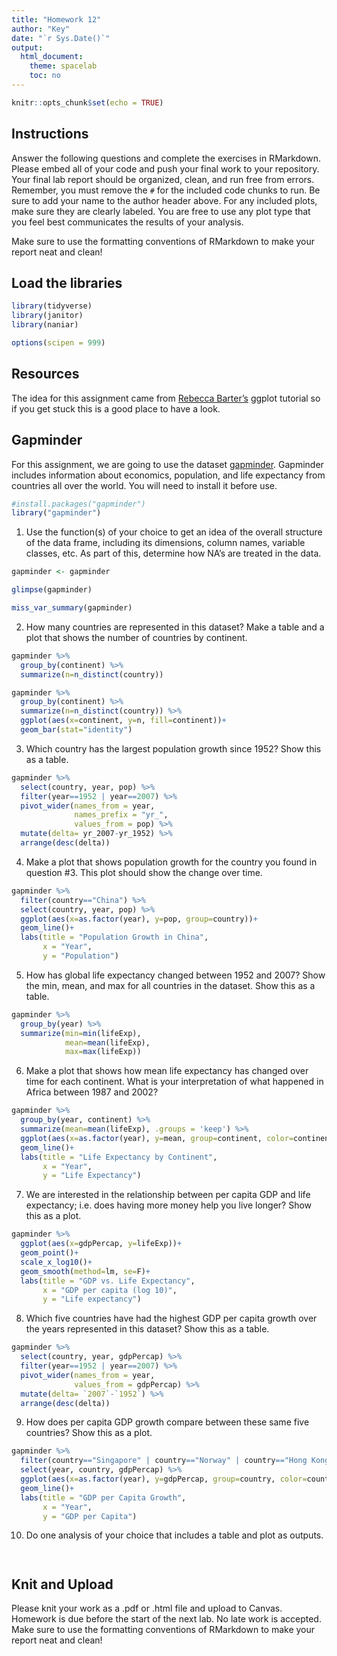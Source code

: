 ```yaml
---
title: "Homework 12"
author: "Key"
date: "`r Sys.Date()`"
output:
  html_document:
    theme: spacelab
    toc: no
---
```


```r
knitr::opts_chunk$set(echo = TRUE)
```

## Instructions
Answer the following questions and complete the exercises in RMarkdown. Please embed all of your code and push your final work to your repository. Your final lab report should be organized, clean, and run free from errors. Remember, you must remove the `#` for the included code chunks to run. Be sure to add your name to the author header above. For any included plots, make sure they are clearly labeled. You are free to use any plot type that you feel best communicates the results of your analysis.  

Make sure to use the formatting conventions of RMarkdown to make your report neat and clean!  

## Load the libraries
```r
library(tidyverse)
library(janitor)
library(naniar)
``` 

```r
options(scipen = 999)
```

## Resources
The idea for this assignment came from [Rebecca Barter's](http://www.rebeccabarter.com/blog/2017-11-17-ggplot2_tutorial/) ggplot tutorial so if you get stuck this is a good place to have a look.  

## Gapminder
For this assignment, we are going to use the dataset [gapminder](https://cran.r-project.org/web/packages/gapminder/index.html). Gapminder includes information about economics, population, and life expectancy from countries all over the world. You will need to install it before use.  
```r
#install.packages("gapminder")
library("gapminder")
```

1. Use the function(s) of your choice to get an idea of the overall structure of the data frame, including its dimensions, column names, variable classes, etc. As part of this, determine how NA's are treated in the data.  
```r
gapminder <- gapminder
```

```r
glimpse(gapminder)
```

```r
miss_var_summary(gapminder)
```

2. How many countries are represented in this dataset? Make a table and a plot that shows the number of countries by continent.
```r
gapminder %>%
  group_by(continent) %>%
  summarize(n=n_distinct(country))
```

```r
gapminder %>%
  group_by(continent) %>%
  summarize(n=n_distinct(country)) %>%
  ggplot(aes(x=continent, y=n, fill=continent))+
  geom_bar(stat="identity")
```

3. Which country has the largest population growth since 1952? Show this as a table.
```r
gapminder %>% 
  select(country, year, pop) %>% 
  filter(year==1952 | year==2007) %>% 
  pivot_wider(names_from = year,
              names_prefix = "yr_",
              values_from = pop) %>% 
  mutate(delta= yr_2007-yr_1952) %>% 
  arrange(desc(delta))
```

4. Make a plot that shows population growth for the country you found in question #3. This plot should show the change over time.
```r
gapminder %>% 
  filter(country=="China") %>% 
  select(country, year, pop) %>% 
  ggplot(aes(x=as.factor(year), y=pop, group=country))+
  geom_line()+
  labs(title = "Population Growth in China",
       x = "Year",
       y = "Population")
```

5. How has global life expectancy changed between 1952 and 2007? Show the min, mean, and max for all countries in the dataset. Show this as a table.
```r
gapminder %>% 
  group_by(year) %>% 
  summarize(min=min(lifeExp),
            mean=mean(lifeExp),
            max=max(lifeExp))
```

6. Make a plot that shows how mean life expectancy has changed over time for each continent. What is your interpretation of what happened in Africa between 1987 and 2002?
```r
gapminder %>% 
  group_by(year, continent) %>% 
  summarize(mean=mean(lifeExp), .groups = 'keep') %>% 
  ggplot(aes(x=as.factor(year), y=mean, group=continent, color=continent))+
  geom_line()+
  labs(title = "Life Expectancy by Continent",
       x = "Year",
       y = "Life Expectancy")
```

7. We are interested in the relationship between per capita GDP and life expectancy; i.e. does having more money help you live longer? Show this as a plot.
```r
gapminder %>%
  ggplot(aes(x=gdpPercap, y=lifeExp))+
  geom_point()+
  scale_x_log10()+
  geom_smooth(method=lm, se=F)+
  labs(title = "GDP vs. Life Expectancy",
       x = "GDP per capita (log 10)",
       y = "Life expectancy")
```

8. Which five countries have had the highest GDP per capita growth over the years represented in this dataset? Show this as a table.
```r
gapminder %>% 
  select(country, year, gdpPercap) %>% 
  filter(year==1952 | year==2007) %>% 
  pivot_wider(names_from = year,
              values_from = gdpPercap) %>% 
  mutate(delta= `2007`-`1952`) %>% 
  arrange(desc(delta))
```

9. How does per capita GDP growth compare between these same five countries? Show this as a plot.
```r
gapminder %>% 
  filter(country=="Singapore" | country=="Norway" | country=="Hong Kong, China" | country=="Ireland" | country=="Austria") %>% 
  select(year, country, gdpPercap) %>% 
  ggplot(aes(x=as.factor(year), y=gdpPercap, group=country, color=country))+
  geom_line()+
  labs(title = "GDP per Capita Growth",
       x = "Year",
       y = "GDP per Capita")
```

10. Do one analysis of your choice that includes a table and plot as outputs.
```r

```

```r

```

## Knit and Upload
Please knit your work as a .pdf or .html file and upload to Canvas. Homework is due before the start of the next lab. No late work is accepted. Make sure to use the formatting conventions of RMarkdown to make your report neat and clean! 